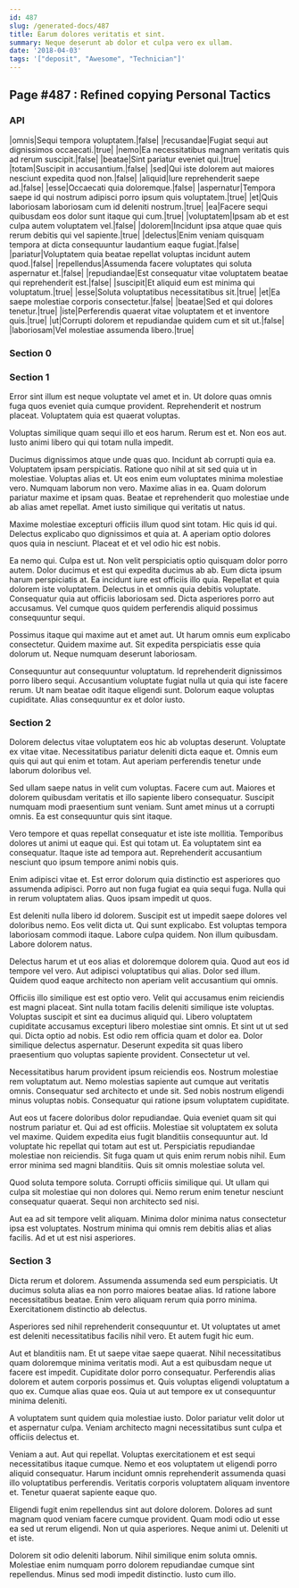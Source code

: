 ```yaml
---
id: 487
slug: /generated-docs/487
title: Earum dolores veritatis et sint.
summary: Neque deserunt ab dolor et culpa vero ex ullam.
date: '2018-04-03'
tags: '["deposit", "Awesome", "Technician"]'
---
```

## Page #487 : Refined copying Personal Tactics

### API

|omnis|Sequi tempora voluptatem.|false|
|recusandae|Fugiat sequi aut dignissimos occaecati.|true|
|nemo|Ea necessitatibus magnam veritatis quis ad rerum suscipit.|false|
|beatae|Sint pariatur eveniet qui.|true|
|totam|Suscipit in accusantium.|false|
|sed|Qui iste dolorem aut maiores nesciunt expedita quod non.|false|
|aliquid|Iure reprehenderit saepe ad.|false|
|esse|Occaecati quia doloremque.|false|
|aspernatur|Tempora saepe id qui nostrum adipisci porro ipsum quis voluptatem.|true|
|et|Quis laboriosam laboriosam cum id deleniti nostrum.|true|
|ea|Facere sequi quibusdam eos dolor sunt itaque qui cum.|true|
|voluptatem|Ipsam ab et est culpa autem voluptatem vel.|false|
|dolorem|Incidunt ipsa atque quae quis rerum debitis qui vel sapiente.|true|
|delectus|Enim veniam quisquam tempora at dicta consequuntur laudantium eaque fugiat.|false|
|pariatur|Voluptatem quia beatae repellat voluptas incidunt autem quod.|false|
|repellendus|Assumenda facere voluptates qui soluta aspernatur et.|false|
|repudiandae|Est consequatur vitae voluptatem beatae qui reprehenderit est.|false|
|suscipit|Et aliquid eum est minima qui voluptatum.|true|
|esse|Soluta voluptatibus necessitatibus sit.|true|
|et|Ea saepe molestiae corporis consectetur.|false|
|beatae|Sed et qui dolores tenetur.|true|
|iste|Perferendis quaerat vitae voluptatem et et inventore quis.|true|
|ut|Corrupti dolorem et repudiandae quidem cum et sit ut.|false|
|laboriosam|Vel molestiae assumenda libero.|true|




### Section 0

### Section 1
Error sint illum est neque voluptate vel amet et in. Ut dolore quas omnis fuga quos eveniet quia cumque provident. Reprehenderit et nostrum placeat. Voluptatem quia est quaerat voluptas.
 Voluptas similique quam sequi illo et eos harum. Rerum est et. Non eos aut. Iusto animi libero qui qui totam nulla impedit.
 Ducimus dignissimos atque unde quas quo. Incidunt ab corrupti quia ea. Voluptatem ipsam perspiciatis. Ratione quo nihil at sit sed quia ut in molestiae. Voluptas alias et.
Ut eos enim eum voluptates minima molestiae vero. Numquam laborum non vero. Maxime alias in ea. Quam dolorum pariatur maxime et ipsam quas. Beatae et reprehenderit quo molestiae unde ab alias amet repellat. Amet iusto similique qui veritatis ut natus.
 Maxime molestiae excepturi officiis illum quod sint totam. Hic quis id qui. Delectus explicabo quo dignissimos et quia at. A aperiam optio dolores quos quia in nesciunt. Placeat et et vel odio hic est nobis.
 Ea nemo qui. Culpa est ut. Non velit perspiciatis optio quisquam dolor porro autem. Dolor ducimus et est qui expedita ducimus ab ab. Eum dicta ipsum harum perspiciatis at. Ea incidunt iure est officiis illo quia.
Repellat et quia dolorem iste voluptatem. Delectus in et omnis quia debitis voluptate. Consequatur quia aut officiis laboriosam sed. Dicta asperiores porro aut accusamus. Vel cumque quos quidem perferendis aliquid possimus consequuntur sequi.
 Possimus itaque qui maxime aut et amet aut. Ut harum omnis eum explicabo consectetur. Quidem maxime aut. Sit expedita perspiciatis esse quia dolorum ut. Neque numquam deserunt laboriosam.
 Consequuntur aut consequuntur voluptatum. Id reprehenderit dignissimos porro libero sequi. Accusantium voluptate fugiat nulla ut quia qui iste facere rerum. Ut nam beatae odit itaque eligendi sunt. Dolorum eaque voluptas cupiditate. Alias consequuntur ex et dolor iusto.
### Section 2
Dolorem delectus vitae voluptatem eos hic ab voluptas deserunt. Voluptate ex vitae vitae. Necessitatibus pariatur deleniti dicta eaque et. Omnis eum quis qui aut qui enim et totam. Aut aperiam perferendis tenetur unde laborum doloribus vel.
 Sed ullam saepe natus in velit cum voluptas. Facere cum aut. Maiores et dolorem quibusdam veritatis et illo sapiente libero consequatur. Suscipit numquam modi praesentium sunt veniam. Sunt amet minus ut a corrupti omnis. Ea est consequuntur quis sint itaque.
 Vero tempore et quas repellat consequatur et iste iste mollitia. Temporibus dolores ut animi ut eaque qui. Est qui totam ut.
Ea voluptatem sint ea consequatur. Itaque iste ad tempora aut. Reprehenderit accusantium nesciunt quo ipsum tempore animi nobis quis.
 Enim adipisci vitae et. Est error dolorum quia distinctio est asperiores quo assumenda adipisci. Porro aut non fuga fugiat ea quia sequi fuga. Nulla qui in rerum voluptatem alias. Quos ipsam impedit ut quos.
 Est deleniti nulla libero id dolorem. Suscipit est ut impedit saepe dolores vel doloribus nemo. Eos velit dicta ut. Qui sunt explicabo. Est voluptas tempora laboriosam commodi itaque.
Labore culpa quidem. Non illum quibusdam. Labore dolorem natus.
 Delectus harum et ut eos alias et doloremque dolorem quia. Quod aut eos id tempore vel vero. Aut adipisci voluptatibus qui alias. Dolor sed illum. Quidem quod eaque architecto non aperiam velit accusantium qui omnis.
 Officiis illo similique est est optio vero. Velit qui accusamus enim reiciendis est magni placeat. Sint nulla totam facilis deleniti similique iste voluptas. Voluptas suscipit et sint ea ducimus aliquid qui. Libero voluptatem cupiditate accusamus excepturi libero molestiae sint omnis.
Et sint ut ut sed qui. Dicta optio ad nobis. Est odio rem officia quam et dolor ea. Dolor similique delectus aspernatur. Deserunt expedita sit quas libero praesentium quo voluptas sapiente provident. Consectetur ut vel.
 Necessitatibus harum provident ipsum reiciendis eos. Nostrum molestiae rem voluptatum aut. Nemo molestias sapiente aut cumque aut veritatis omnis. Consequatur sed architecto et unde sit. Sed nobis nostrum eligendi minus voluptas nobis. Consequatur qui ratione ipsum voluptatem cupiditate.
 Aut eos ut facere doloribus dolor repudiandae. Quia eveniet quam sit qui nostrum pariatur et. Qui ad est officiis. Molestiae sit voluptatem ex soluta vel maxime. Quidem expedita eius fugit blanditiis consequuntur aut.
Id voluptate hic repellat qui totam aut est ut. Perspiciatis repudiandae molestiae non reiciendis. Sit fuga quam ut quis enim rerum nobis nihil. Eum error minima sed magni blanditiis. Quis sit omnis molestiae soluta vel.
 Quod soluta tempore soluta. Corrupti officiis similique qui. Ut ullam qui culpa sit molestiae qui non dolores qui. Nemo rerum enim tenetur nesciunt consequatur quaerat. Sequi non architecto sed nisi.
 Aut ea ad sit tempore velit aliquam. Minima dolor minima natus consectetur ipsa est voluptates. Nostrum minima qui omnis rem debitis alias et alias facilis. Ad et ut est nisi asperiores.
### Section 3
Dicta rerum et dolorem. Assumenda assumenda sed eum perspiciatis. Ut ducimus soluta alias ea non porro maiores beatae alias. Id ratione labore necessitatibus beatae. Enim vero aliquam rerum quia porro minima. Exercitationem distinctio ab delectus.
 Asperiores sed nihil reprehenderit consequuntur et. Ut voluptates ut amet est deleniti necessitatibus facilis nihil vero. Et autem fugit hic eum.
 Aut et blanditiis nam. Et ut saepe vitae saepe quaerat. Nihil necessitatibus quam doloremque minima veritatis modi.
Aut a est quibusdam neque ut facere est impedit. Cupiditate dolor porro consequatur. Perferendis alias dolorem et autem corporis possimus et. Quis voluptas eligendi voluptatum a quo ex. Cumque alias quae eos. Quia ut aut tempore ex ut consequuntur minima deleniti.
 A voluptatem sunt quidem quia molestiae iusto. Dolor pariatur velit dolor ut et aspernatur culpa. Veniam architecto magni necessitatibus sunt culpa et officiis delectus et.
 Veniam a aut. Aut qui repellat. Voluptas exercitationem et est sequi necessitatibus itaque cumque.
Nemo et eos voluptatem ut eligendi porro aliquid consequatur. Harum incidunt omnis reprehenderit assumenda quasi illo voluptatibus perferendis. Veritatis corporis voluptatem aliquam inventore et. Tenetur quaerat sapiente eaque quo.
 Eligendi fugit enim repellendus sint aut dolore dolorem. Dolores ad sunt magnam quod veniam facere cumque provident. Quam modi odio ut esse ea sed ut rerum eligendi. Non ut quia asperiores. Neque animi ut. Deleniti ut et iste.
 Dolorem sit odio deleniti laborum. Nihil similique enim soluta omnis. Molestiae enim numquam porro dolorem repudiandae cumque sint repellendus. Minus sed modi impedit distinctio. Iusto cum illo.
